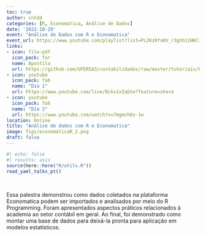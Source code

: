 ```yaml
---
toc: true
author: cntdd
categories: [R, Economatica, Análise de Dados]
date: '2022-10-29'
event: "Análise de Dados com R e Economatica"
event_url: https://www.youtube.com/playlist?list=PL2Kz0fa0V_r3ghh1iHWl31CYr5bVc0Jfo
links:
- icon: file-pdf
  icon_pack: far
  name: Apostila
  url: https://github.com/UFERSA3/contabilidados/raw/master/tutoriais/basicoR/basicoR.pdf
- icon: youtube
  icon_pack: fab
  name: "Dia 1"
  url: https://www.youtube.com/live/Bckx1xIqGto?feature=share
- icon: youtube
  icon_pack: fab
  name: "Dia 2"
  url: https://www.youtube.com/watch?v=7mgmchEo-1w
location: Online
title: "Análise de dados com R e Economatica"
image: figs/economaticaR_2.png
draft: false
---
```


```r
#| echo: false
#| results: asis
source(here::here("R/utils.R"))
read_yaml_talks_pt()
```

<br>

Essa palestra demonstrou como dados coletados na plataforma Economatica podem
ser importados e analisados por meio do R Programming. Foram apresentados aspectos
práticos relacionados à academia ao setor contábil em geral. Ao final, foi 
demonstrado como montar uma base de dados para deixá-la pronta para aplicação
em modelos estatísticos.
